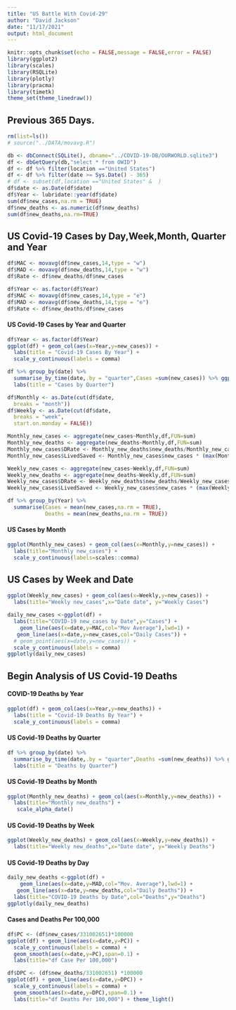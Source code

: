 ```yaml
---
title: "US Battle With Covid-29"
author: "David Jackson"
date: "11/17/2021"
output: html_document
---
```


```r
knitr::opts_chunk$set(echo = FALSE,message = FALSE,error = FALSE)
library(ggplot2)
library(scales)
library(RSQLite)
library(plotly)
library(pracma)
library(timetk)
theme_set(theme_linedraw())
```

## Previous 365 Days.

```r
rm(list=ls())
# source("../DATA/movavg.R")

db <- dbConnect(SQLite(), dbname="../COVID-19-DB/OURWORLD.sqlite3")
df <- dbGetQuery(db,"select * from OWID")
df <- df %>% filter(location =="United States")
df <- df %>% filter(date >= Sys.Date() - 365)
# df <- subset(df,location =="United States" &  )
df$date <- as.Date(df$date)
df$Year <- lubridate::year(df$date)
sum(df$new_cases,na.rm = TRUE)
df$new_deaths <- as.numeric(df$new_deaths)
sum(df$new_deaths,na.rm=TRUE)
```

## US Covid-19 Cases by Day,Week,Month, Quarter and Year

```r
df$MAC <- movavg(df$new_cases,14,type = "w")
df$MAD <- movavg(df$new_deaths,14,type = "w")
df$Rate <- df$new_deaths/df$new_cases
```
```r
df$Year <- as.factor(df$Year)
df$MAC <- movavg(df$new_cases,14,type = "e")
df$MAD <- movavg(df$new_deaths,14,type = "e")
df$Rate <- df$new_deaths/df$new_cases
```


#### US Covid-19 Cases by Year and Quarter

```r

df$Year <- as.factor(df$Year)
ggplot(df) + geom_col(aes(x=Year,y=new_cases)) +
  labs(title = "Covid-19 Cases By Year") +
  scale_y_continuous(labels = comma)
```

```r
df %>% group_by(date) %>%
  summarise_by_time(date,.by = "quarter",Cases =sum(new_cases)) %>% ggplot(aes(x=date,y=Cases)) + geom_col() +
  labs(title = "Cases by Quarter")

```

```r
df$Monthly <- as.Date(cut(df$date,
  breaks = "month"))
df$Weekly <- as.Date(cut(df$date,
  breaks = "week",
  start.on.monday = FALSE))

```

```r
Monthly_new_cases <- aggregate(new_cases~Monthly,df,FUN=sum)
Monthly_new_deaths <- aggregate(new_deaths~Monthly,df,FUN=sum)
Monthly_new_cases$DRate <- Monthly_new_deaths$new_deaths/Monthly_new_cases$new_cases
Monthly_new_cases$LivedSaved <- Monthly_new_cases$new_cases * (max(Monthly_new_cases$DRate) - Monthly_new_cases$DRate) * 100
```


```r
Weekly_new_cases <- aggregate(new_cases~Weekly,df,FUN=sum)
Weekly_new_deaths <- aggregate(new_deaths~Weekly,df,FUN=sum)
Weekly_new_cases$DRate <- Weekly_new_deaths$new_deaths/Weekly_new_cases$new_cases
Weekly_new_cases$LivedSaved <- Weekly_new_cases$new_cases * (max(Weekly_new_cases$DRate) - Weekly_new_cases$DRate) 

```
```r
df %>% group_by(Year) %>%
  summarise(Cases = mean(new_cases,na.rm = TRUE),
            Deaths = mean(new_deaths,na.rm = TRUE))
```

#### US Cases by Month

```r
ggplot(Monthly_new_cases) + geom_col(aes(x=Monthly,y=new_cases)) +
  labs(title="Monthly new_cases") +
  scale_y_continuous(labels=scales::comma)
```

## US Cases by Week and Date

```r
ggplot(Weekly_new_cases) + geom_col(aes(x=Weekly,y=new_cases)) + 
  labs(title="Weekly new_cases",x="Date date", y="Weekly Cases") 

```
```r
daily_new_cases <-ggplot(df) + 
  labs(title="COVID-19 new_cases by Date",y="Cases") +
    geom_line(aes(x=date,y=MAC,col="Mov Average"),lwd=1) +
   geom_line(aes(x=date,y=new_cases,col="Daily Cases")) +
  # geom_point(aes(x=date,y=new_cases)) +
  scale_y_continuous(labels = comma)
ggplotly(daily_new_cases)

```

## Begin Analysis of US  Covid-19 Deaths
#### COVID-19 Deaths by Year

```r
ggplot(df) + geom_col(aes(x=Year,y=new_deaths)) +
  labs(title = "Covid-19 Deaths By Year") +
  scale_y_continuous(labels = comma)
```

#### US Covid-19 Deaths by Quarter

```r
df %>% group_by(date) %>%
  summarise_by_time(date,.by = "quarter",Deaths =sum(new_deaths)) %>% ggplot(aes(x=date,y=Deaths)) + geom_col() +
  labs(title = "Deaths by Quarter")
```

####  US Covid-19 Deaths by Month

```r
ggplot(Monthly_new_deaths) + geom_col(aes(x=Monthly,y=new_deaths)) +
  labs(title="Monthly new_deaths") +
   scale_alpha_date()
```


#### US Covid-19 Deaths by Week

```r
ggplot(Weekly_new_deaths) + geom_col(aes(x=Weekly,y=new_deaths)) + 
  labs(title="Weekly new_deaths",x="Date date", y="Weekly Deaths") 
```

#### US Covid-19 Deaths by Day

```r
daily_new_deaths <-ggplot(df) + 
    geom_line(aes(x=date,y=MAD,col="Mov. Average"),lwd=1) +
   geom_line(aes(x=date,y=new_deaths,col="Daily Deaths")) +
  labs(title="COVID-19 Deaths by Date",col="Deaths",y="Deaths") 
ggplotly(daily_new_deaths)

```

#### Cases and Deaths Per 100,000

```r
df$PC <- (df$new_cases/331002651)*100000
ggplot(df) + geom_line(aes(x=date,y=PC)) +
  scale_y_continuous(labels = comma) +
  geom_smooth(aes(x=date,y=PC),span=0.1) +
  labs(title="df Case Per 100,000")

```
```r
df$DPC <- (df$new_deaths/331002651) *100000
ggplot(df) + geom_line(aes(x=date,y=DPC)) +
  scale_y_continuous(labels = comma) +
  geom_smooth(aes(x=date,y=DPC),span=0.1) +
  labs(title="df Deaths Per 100,000") + theme_light()


```



